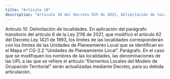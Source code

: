 ```yaml
---
title: "Artículo 10"
description: "Artículo 10 del Decreto 555 de 2021. Delimitación de localidades."
---
```


Artículo 10. Delimitación de localidades. En aplicación del parágrafo transitorio del artículo 6 de la Ley 2116 de 2021, que modificó el artículo 62 del Decreto Ley 1421 de 1993, los límites de las localidades corresponderán con los límites de las Unidades de Planeamiento Local que se identifican en el Mapa n° CG-2.2 “Unidades de Planeamiento Local”.
Parágrafo. En el caso que se modifiquen los nombres de las localidades, las denominaciones de las UPL a las que se refiere el artículo “Elementos Locales del Modelo de Ocupación Territorial” serán actualizadas mediante Decreto, para su debida articulación.